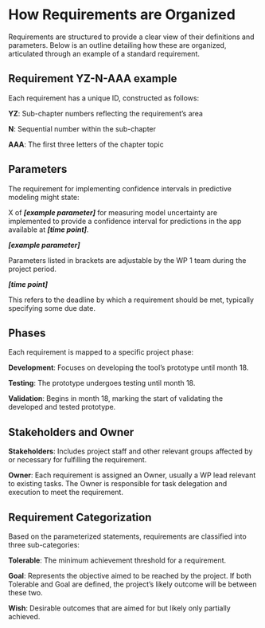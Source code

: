 # How Requirements are Organized

Requirements are structured to provide a clear view of their definitions and parameters. Below is an outline detailing how these are organized, articulated through an example of a standard requirement.

## Requirement YZ-N-AAA example

Each requirement has a unique ID, constructed as follows:

**YZ**: Sub-chapter numbers reflecting the requirement's area

**N**: Sequential number within the sub-chapter

**AAA**: The first three letters of the chapter topic

## Parameters

The requirement for implementing confidence intervals in predictive modeling might state:

X of ***\[example parameter\]*** for measuring model uncertainty are implemented to provide a confidence interval for predictions in the app available at ***\[time point\]***.

***\[example parameter\]***

Parameters listed in brackets are adjustable by the WP 1 team during the project period.

***\[time point\]***

This refers to the deadline by which a requirement should be met, typically specifying some due date.

## Phases

Each requirement is mapped to a specific project phase:

**Development**: Focuses on developing the tool's prototype until month 18.

**Testing**: The prototype undergoes testing until month 18.

**Validation**: Begins in month 18, marking the start of validating the developed and tested prototype.

## Stakeholders and Owner

**Stakeholders**: Includes project staff and other relevant groups affected by or necessary for fulfilling the requirement.

**Owner**: Each requirement is assigned an Owner, usually a WP lead relevant to existing tasks. The Owner is responsible for task delegation and execution to meet the requirement.

## Requirement Categorization

Based on the parameterized statements, requirements are classified into three sub-categories:

**Tolerable**: The minimum achievement threshold for a requirement.

**Goal**: Represents the objective aimed to be reached by the project. If both Tolerable and Goal are defined, the project's likely outcome will be between these two.

**Wish**: Desirable outcomes that are aimed for but likely only partially achieved.

